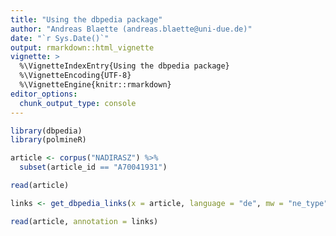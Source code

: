 ```yaml
---
title: "Using the dbpedia package"
author: "Andreas Blaette (andreas.blaette@uni-due.de)"
date: "`r Sys.Date()`"
output: rmarkdown::html_vignette
vignette: >
  %\VignetteIndexEntry{Using the dbpedia package}
  %\VignetteEncoding{UTF-8}
  %\VignetteEngine{knitr::rmarkdown}
editor_options: 
  chunk_output_type: console
---
```



```r
library(dbpedia)
library(polmineR)
```

```r
article <- corpus("NADIRASZ") %>%
  subset(article_id == "A70041931")
```


```r
read(article)
```

```r
links <- get_dbpedia_links(x = article, language = "de", mw = "ne_type")

read(article, annotation = links)
```
